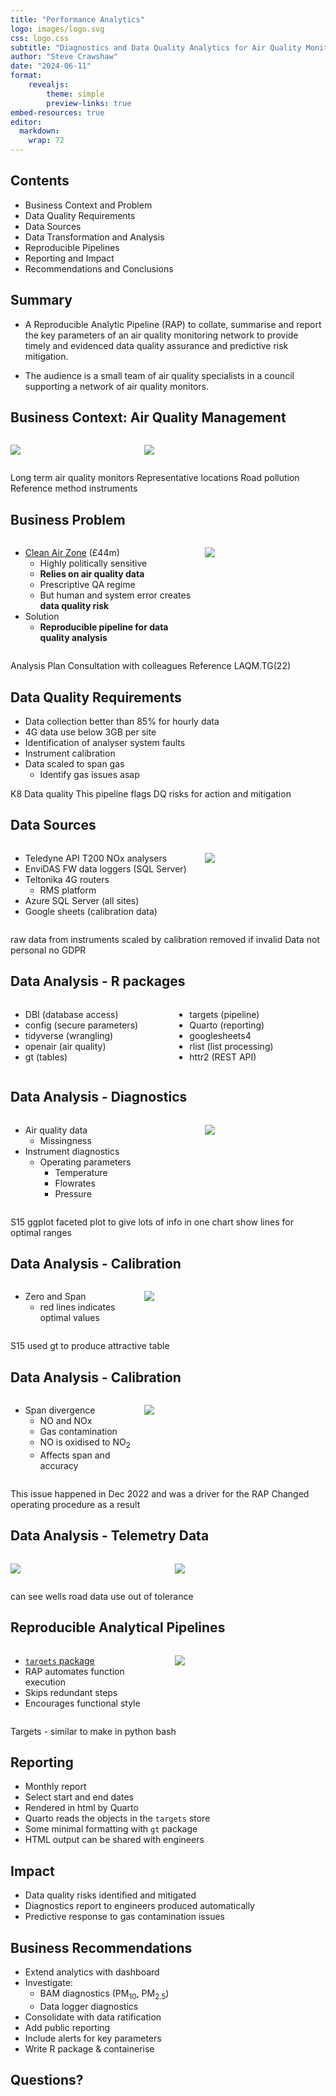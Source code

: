 ```yaml
---
title: "Performance Analytics"
logo: images/logo.svg
css: logo.css
subtitle: "Diagnostics and Data Quality Analytics for Air Quality Monitoring"
author: "Steve Crawshaw"
date: "2024-06-11"
format:
    revealjs:
        theme: simple
        preview-links: true
embed-resources: true
editor: 
  markdown: 
    wrap: 72
---
```


## Contents

-   Business Context and Problem
-   Data Quality Requirements
-   Data Sources
-   Data Transformation and Analysis
-   Reproducible Pipelines
-   Reporting and Impact
-   Recommendations and Conclusions

## Summary

- A Reproducible Analytic Pipeline (RAP) to collate, summarise and report
the key parameters of an air quality monitoring network to provide
timely and evidenced data quality assurance and predictive risk
mitigation.\

- The audience is a small team of air quality specialists in a council supporting a
network of air quality monitors.

## Business Context: Air Quality Management

::: columns
::: {.column width="40%"}
![](images/contin_sites_sml.png)
:::

::: {.column width="60%"}
![](images/2000.jpg)
:::
:::

::: notes
Long term air quality monitors Representative locations Road pollution
Reference method instruments
:::

## Business Problem

::: columns
::: {.column width="60%"}
-   [Clean Air Zone](https://www.cleanairforbristol.org/) (£44m)
    -   Highly politically sensitive
    -   **Relies on air quality data**
    -   Prescriptive QA regime
    -   But human and system error creates **data quality risk**
-   Solution
    -   **Reproducible pipeline for data quality analysis**
:::

::: {.column width="40%"}
![](images/cazbig.png)
:::
:::

::: notes
Analysis Plan Consultation with colleagues Reference LAQM.TG(22)
:::

## Data Quality Requirements

-   Data collection better than 85% for hourly data
-   4G data use below 3GB per site
-   Identification of analyser system faults
-   Instrument calibration
-   Data scaled to span gas
    -   Identify gas issues asap

::: notes
K8 Data quality This pipeline flags DQ risks for action and mitigation
:::

## Data Sources

::: columns
::: {.column width="60%"}
-   Teledyne API T200 NOx analysers
-   EnviDAS FW data loggers (SQL Server)
-   Teltonika 4G routers
    -   RMS platform
-   Azure SQL Server (all sites)
-   Google sheets (calibration data)
:::

::: {.column width="40%"}
![](images/rut950-840xAuto.webp)
:::
:::

::: notes
raw data from instruments scaled by calibration removed if invalid Data
not personal no GDPR
:::

## Data Analysis - R packages

::: columns
::: {.column width="50%"}
-   DBI (database access)
-   config (secure parameters)
-   tidyverse (wrangling)
-   openair (air quality)
-   gt (tables)
:::

::: {.column width="50%"}
-   targets (pipeline)
-   Quarto (reporting)
-   googlesheets4
-   rlist (list processing)
-   httr2 (REST API)
:::
:::

::: notes
:::

## Data Analysis - Diagnostics

::: columns
::: {.column width="60%"}
-   Air quality data
    -   Missingness
-   Instrument diagnostics
    -   Operating parameters
        -   Temperature
        -   Flowrates
        -   Pressure

:::

::: {.column width="40%"}
![](fp/qa_report_files/figure-html/diag_plot_1-1.png)
:::
:::

::: notes
S15 ggplot faceted plot to give lots of info in one chart show lines for
optimal ranges
:::

## Data Analysis - Calibration

::: columns
::: {.column width="40%"}
-   Zero and Span
    -   red lines indicates optimal values
:::

::: {.column width="60%"}
![](images/cal_factors.png)
:::
:::

::: notes
S15 used gt to produce attractive table
:::

## Data Analysis - Calibration

::: columns
::: {.column width="40%"}
-   Span divergence
    -   NO and NOx
    -   Gas contamination
    -   NO is oxidised to NO~2~
    -   Affects span and accuracy
:::

::: {.column width="60%"}
![](images/span_diff_plot.png)
:::
:::

::: notes
This issue happened in Dec 2022 and was a driver for the RAP Changed
operating procedure as a result
:::

## Data Analysis - Telemetry Data

::: columns
::: {.column width="50%"}
![](fp/qa_report_files/figure-html/data_use_1-1.png)
:::

::: {.column width="50%"}
![](fp/qa_report_files/figure-html/cumulative_data_use-1.png)
:::
:::

::: notes
can see wells road data use out of tolerance
:::

## Reproducible Analytical Pipelines

::: columns
::: {.column width="50%"}
-   [`targets` package](https://books.ropensci.org/targets/)
-   RAP automates function execution
-   Skips redundant steps
-   Encourages functional style
:::

::: {.column width="50%"}
![](images/tar-visnetwork.png)
:::
:::

::: notes
Targets - similar to make in python bash
:::

## Reporting

-   Monthly report
-   Select start and end dates
-   Rendered in html by Quarto
-   Quarto reads the objects in the `targets` store
-   Some minimal formatting with `gt` package
-   HTML output can be shared with engineers

::: notes
:::

## Impact

-   Data quality risks identified and mitigated
-   Diagnostics report to engineers produced automatically
-   Predictive response to gas contamination issues

## Business Recommendations

-   Extend analytics with dashboard
-   Investigate:
    -   BAM diagnostics (PM~10~, PM~2.5~)
    -   Data logger diagnostics
-   Consolidate with data ratification
-   Add public reporting
-   Include alerts for key parameters
-   Write R package & containerise

::: notes
:::

## Questions?
